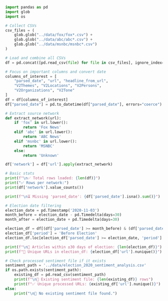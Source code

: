 
```python

import pandas as pd
import glob
import os

# Collect CSVs
csv_files = (
    glob.glob("../data/fox/fox*.csv") +
    glob.glob("../data/abc/abc*.csv") +
    glob.glob("../data/msnbc/msnbc*.csv")
)

# Load and combine all CSVs
df = pd.concat([pd.read_csv(file) for file in csv_files], ignore_index=True)

# Focus on important columns and convert date
columns_of_interest = [
    "parsed_date", "url", "headline_from_url",
    "V2Themes", "V2Locations", "V2Persons",
    "V2Organizations", "V2Tone"
]
df = df[columns_of_interest]
df["parsed_date"] = pd.to_datetime(df["parsed_date"], errors="coerce").dt.tz_localize(None)

# Extract source network
def extract_network(url):
    if 'fox' in url.lower():
        return 'Fox News'
    elif 'abc' in url.lower():
        return 'ABC News'
    elif 'msnbc' in url.lower():
        return 'MSNBC'
    else:
        return 'Unknown'

df['network'] = df['url'].apply(extract_network)

# Basic stats
print(f"\n✅ Total rows loaded: {len(df)}")
print("✅ Rows per network:")
print(df['network'].value_counts())

print(f"\n⏳ Missing 'parsed_date': {df['parsed_date'].isna().sum()}")

# Election date filtering
election_date = pd.Timestamp('2020-11-03')
month_before = election_date - pd.Timedelta(days=30)
month_after = election_date + pd.Timedelta(days=30)

election_df = df[(df['parsed_date'] >= month_before) & (df['parsed_date'] <= month_after)]
election_df['period'] = 'Before Election'
election_df.loc[election_df['parsed_date'] >= election_date, 'period'] = 'After Election'

print(f"\n📅 Articles within ±30 days of election: {len(election_df)}")
print(f"🔗 Unique URLs in election_df: {election_df['url'].nunique()}")

# Check processed sentiment file if it exists
sentiment_path = '../data/election_2020_sentiment_analysis.csv'
if os.path.exists(sentiment_path):
    existing_df = pd.read_csv(sentiment_path)
    print(f"\n📁 Existing sentiment file: {len(existing_df)} rows")
    print(f"✅ Unique processed URLs: {existing_df['url'].nunique()}")
else:
    print("\n📁 No existing sentiment file found.")

```